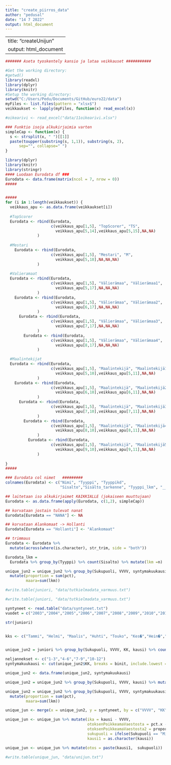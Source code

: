 ```yaml
---
title: "create_piirros_data"
author: "pedusal"
date: "14 7 2022"
output: html_document
---
```


---
title: "createUnijun"
output: html_document
---

```r

####### Aseta tyoskentely kansio ja lataa veikkauset ###########

#Get the working directory:
#getwd()
library(readxl)
library(dplyr)
library(knitr)
#Setup the working directory:
setwd("C:/Users/Pedu/Documents/GitHub/euro22/data")
myFiles <- list.files(pattern = "xlsx$")
veikkaukset <- lapply(myFiles, function(x) read_excel(x))

#oikearivi <- read_excel("data/11oikearivi.xlsx")

### Funktio isoja alkukirjaimia varten
simpleCap <- function(x) {
  s <- strsplit(x, " ")[[1]]
  paste(toupper(substring(s, 1,1)), substring(s, 2),
      sep="", collapse=" ")
}

```

```r
library(dplyr)
library(knitr)
library(stringr)
#### Luodaan Eurodata df ###
Eurodata <- data.frame(matrix(ncol = 7, nrow = 0))
#####


#####
for (i in 1:length(veikkaukset)) {
  veikkaus_apu <- as.data.frame(veikkaukset[i])
  
  #TopScorer
  Eurodata <- rbind(Eurodata,
                    c(veikkaus_apu[1,5], "TopScorer", "TS",
                      veikkaus_apu[5,14],veikkaus_apu[5,15],NA,NA)
              )
  
  #Mestari 
    Eurodata <- rbind(Eurodata,
                    c(veikkaus_apu[1,5], "Mestari", "M",
                      veikkaus_apu[5,18],NA,NA,NA)
              )
    
  #Valieramaat
  Eurodata <- rbind(Eurodata,
                    c(veikkaus_apu[1,5], "Välierämaa", "Välierämaa1",
                      veikkaus_apu[5,17],NA,NA,NA)
              )
    Eurodata <- rbind(Eurodata,
                    c(veikkaus_apu[1,5], "Välierämaa", "Välierämaa2",
                      veikkaus_apu[6,17],NA,NA,NA)
              )  
      Eurodata <- rbind(Eurodata,
                    c(veikkaus_apu[1,5], "Välierämaa", "Välierämaa3",
                      veikkaus_apu[7,17],NA,NA,NA)
              )  
        Eurodata <- rbind(Eurodata,
                    c(veikkaus_apu[1,5], "Välierämaa", "Välierämaa4",
                      veikkaus_apu[8,17],NA,NA,NA)
              ) 

  #Maalintekijat
  Eurodata <- rbind(Eurodata,
                    c(veikkaus_apu[1,5], "Maalintekijä", "Maalintekijä1",
                      veikkaus_apu[5,10],veikkaus_apu[5,11],NA,NA)
              )
    Eurodata <- rbind(Eurodata,
                    c(veikkaus_apu[1,5], "Maalintekijä", "Maalintekijä2",
                      veikkaus_apu[6,10],veikkaus_apu[6,11],NA,NA)
              )
      Eurodata <- rbind(Eurodata,
                    c(veikkaus_apu[1,5], "Maalintekijä", "Maalintekijä3",
                      veikkaus_apu[7,10],veikkaus_apu[7,11],NA,NA)
              )
        Eurodata <- rbind(Eurodata,
                    c(veikkaus_apu[1,5], "Maalintekijä", "Maalintekijä4",
                      veikkaus_apu[8,10],veikkaus_apu[8,11],NA,NA)
              )
          Eurodata <- rbind(Eurodata,
                    c(veikkaus_apu[1,5], "Maalintekijä", "Maalintekijä5",
                      veikkaus_apu[9,10],veikkaus_apu[9,11],NA,NA)
              )
 
}
#####

### Eurodata col nimet   #########
colnames(Eurodata) <- c("Nimi", "Tyyppi", "Tyyppikd",
                        "Sisalto","Sisälto_tarkenne", "Tyyppi_lkm", "__")

## laitetaan iso alkukirjaimet KAIKKIALLE (jokaiseen muuttujaan)
Eurodata <- as.data.frame(apply(Eurodata, c(1,2), simpleCap))

## korvataan jostain tulevat nanat
Eurodata[Eurodata == "NANA"] <- NA

## korvataan Alankomaat -> Hollanti
Eurodata[Eurodata == "Hollanti"] <- "Alankomaat"

## trimmaus
Eurodata <- Eurodata %>% 
  mutate(across(where(is.character), str_trim, side = "both"))
```

```r
Eurodata_lkm = 
  Eurodata %>% group_by(Tyyppi) %>% count(Sisalto) %>% mutate(lkm =n)

unique_jun2 = unique_jun2 %>% group_by(Sukupuoli, VVVV, syntymakuukausi, kausi) %>% 
  mutate(proportion = sum(pct),
         maara=sum(lkm))
```


```r
#write.table(juniori, "data/tutkielmadata_varmuus.txt")
```


```r
#write.table(juniori, "data/tutkielmadata_varmuus.txt")
```

```r
syntyneet <- read.table("data/syntyneet.txt")
vuodet = c("2003","2004","2005","2006","2007","2008","2009","2010","2011","2012","2013","2015","2016")

str(juniori)


kks <- c("Tammi", "Helmi", "Maalis", "Huhti", "Touko", "Kes�","Hein�","Elo","Syys","Loka","Marras","Joulu")


unique_jun2 = juniori %>% group_by(Sukupuoli, VVVV, KK, kausi) %>% count(KK) %>% mutate(lkm =n)

neljannekset <- c("1-3","4-6","7-9","10-12")
syntymakuukausi <- cut(unique_jun2$KK, breaks = binit, include.lowest = TRUE, labels = neljannekset)

unique_jun2 <- data.frame(unique_jun2, syntymakuukausi)

unique_jun2 = unique_jun2 %>% group_by(Sukupuoli, VVVV, kausi) %>% mutate(n = sum(lkm))%>% mutate(pct = lkm/n)

unique_jun2 = unique_jun2 %>% group_by(Sukupuoli, VVVV, syntymakuukausi, kausi) %>% 
  mutate(proportion = sum(pct),
         maara=sum(lkm))
```


```r
unique_jun <- merge(x = unique_jun2, y = syntyneet, by = c("VVVV", "KK"), all.x = TRUE)

unique_jun <- unique_jun %>% mutate(ika = kausi - VVVV,
                                    otoksenPoikkeamaVaestosta = pct.x - pct.y,
                                    otoksenPoikkeamaVaestosta2 = proportion.x- proportion.y,
                                    sukupuoli = ifelse(Sukupuoli == "Mies", "pojat", "tyt�t"), 
                                    kausi1 = as.character(kausi))

unique_jun <- unique_jun %>% mutate(otos = paste(kausi1,  sukupuoli))

#write.table(unique_jun, "data/unijun.txt")
```